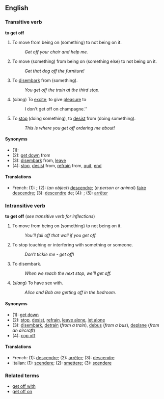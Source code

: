 ==English==
===Transitive verb===
'''to get off'''

#To move from being on (something) to not being on it.
#:''Get off your chair and help me.''
#To move (something) from being on (something else) to not being on it.
#:''Get that dog off the furniture!''
#To [[disembark]] from (something).
#:''You get off the train at the third stop.''
#(''slang'') To [[excite]]; to give [[pleasure]] to <!--move to "get off on"?-->
#: I don't get off on champagne.''
#To [[stop]] (doing something), to [[desist]] from (doing something).
#: ''This is where you get off ordering me about!''

====Synonyms====
*(1):
*(2): [[get down]] from
*(3): [[disembark]] from, [[leave]]
*(4): [[stop]], [[desist]] from, [[refrain]] from, [[quit]], [[end]]

====Translations====
*French: (1): ; (2): (''an object'') [[descendre]]; (''a person or animal'') [[faire]] [[descendre]]; (3): [[descendre]] de; (4): ; (5): [[arrêter]]

===Intransitive verb===
'''to get off''' (''see transitive verb for inflections'')

#To move from being on (something) to not being on it.
#:''You'll fall off that wall if you get off.''
#To stop touching or interfering with something or someone.
#:''Don't tickle me - get off!''
#To disembark.
#:''When we reach the next stop, we'll get off.''
#(''slang'') To have sex with.
#:''Alice and Bob are getting off in the bedroom.''

====Synonyms====
*(1): [[get down]]
*(2): [[stop]], [[desist]], [[refrain]], [[leave alone]], [[let alone]]
*(3): [[disembark]], [[detrain]] (''from a train''), [[debus]] (''from a bus''), [[deplane]] (''from an aircraft'')
*(4): [[cop off]] <!--etc-->

====Translations====
*French: (1): [[descendre]]; (2): [[arrêter]]; (3): [[descendre]]
*Italian: (1): [[scendere]]; (2): [[smettere]]; (3): [[scendere]]

===Related terms===
*[[get off with]]
*[[get off on]]